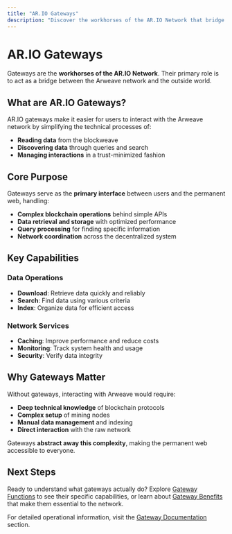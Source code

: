 ```yaml
---
title: "AR.IO Gateways"
description: "Discover the workhorses of the AR.IO Network that bridge Arweave and the outside world"
---
```


# AR.IO Gateways

Gateways are the **workhorses of the AR.IO Network**. Their primary role is to act as a bridge between the Arweave network and the outside world.

## What are AR.IO Gateways?

AR.IO gateways make it easier for users to interact with the Arweave network by simplifying the technical processes of:

- **Reading data** from the blockweave
- **Discovering data** through queries and search
- **Managing interactions** in a trust-minimized fashion

## Core Purpose

Gateways serve as the **primary interface** between users and the permanent web, handling:

- **Complex blockchain operations** behind simple APIs
- **Data retrieval and storage** with optimized performance
- **Query processing** for finding specific information
- **Network coordination** across the decentralized system

## Key Capabilities

### Data Operations

- **Download**: Retrieve data quickly and reliably
- **Search**: Find data using various criteria
- **Index**: Organize data for efficient access

### Network Services

- **Caching**: Improve performance and reduce costs
- **Monitoring**: Track system health and usage
- **Security**: Verify data integrity

## Why Gateways Matter

Without gateways, interacting with Arweave would require:

- **Deep technical knowledge** of blockchain protocols
- **Complex setup** of mining nodes
- **Manual data management** and indexing
- **Direct interaction** with the raw network

Gateways **abstract away this complexity**, making the permanent web accessible to everyone.

## Next Steps

Ready to understand what gateways actually do? Explore [Gateway Functions](/learn/cloud/gateway-functions) to see their specific capabilities, or learn about [Gateway Benefits](/learn/cloud/gateway-benefits) that make them essential to the network.

For detailed operational information, visit the [Gateway Documentation](/learn/gateways/) section.
